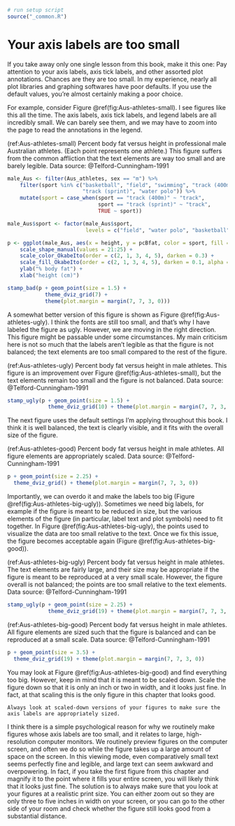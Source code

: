 ```r
# run setup script
source("_common.R")
```

# Your axis labels are too small {#small-axis-labels}

If you take away only one single lesson from this book, make it this one: Pay attention to your axis labels, axis tick labels, and other assorted plot annotations. Chances are they are too small. In my experience, nearly all plot libraries and graphing softwares have poor defaults. If you use the default values, you're almost certainly making a poor choice.

For example, consider Figure \@ref(fig:Aus-athletes-small). I see figures like this all the time. The axis labels, axis tick labels, and legend labels are all incredibly small. We can barely see them, and we may have to zoom into the page to read the annotations in the legend.

(ref:Aus-athletes-small) Percent body fat versus height in professional male Australian athletes. (Each point represents one athlete.) This figure suffers from the common affliction that the text elements are way too small and are barely legible. Data source: @Telford-Cunningham-1991

```r
male_Aus <- filter(Aus_athletes, sex == "m") %>%
    filter(sport %in% c("basketball", "field", "swimming", "track (400m)",
                        "track (sprint)", "water polo")) %>%
    mutate(sport = case_when(sport == "track (400m)" ~ "track",
                             sport == "track (sprint)" ~ "track",
                             TRUE ~ sport))

male_Aus$sport <- factor(male_Aus$sport,
                         levels = c("field", "water polo", "basketball", "swimming", "track"))

p <- ggplot(male_Aus, aes(x = height, y = pcBfat, color = sport, fill = sport, shape = sport)) +
    scale_shape_manual(values = 21:25) +
    scale_color_OkabeIto(order = c(2, 1, 3, 4, 5), darken = 0.3) +
    scale_fill_OkabeIto(order = c(2, 1, 3, 4, 5), darken = 0.1, alpha = 0.7) +
    ylab("% body fat") +
    xlab("height (cm)")

stamp_bad(p + geom_point(size = 1.5) + 
            theme_dviz_grid(7) + 
            theme(plot.margin = margin(7, 7, 3, 0)))
```

A somewhat better version of this figure is shown as Figure \@ref(fig:Aus-athletes-ugly). I think the fonts are still too small, and that's why I have labeled the figure as ugly. However, we are moving in the right direction. This figure might be passable under some circumstances. My main criticism here is not so much that the labels aren't legible as that the figure is not balanced; the text elements are too small compared to the rest of the figure.

(ref:Aus-athletes-ugly) Percent body fat versus height in male athletes. This figure is an improvement over Figure \@ref(fig:Aus-athletes-small), but the text elements remain too small and the figure is not balanced. Data source: @Telford-Cunningham-1991

```r
stamp_ugly(p + geom_point(size = 1.5) +
             theme_dviz_grid(10) + theme(plot.margin = margin(7, 7, 3, 0)))
```


The next figure uses the default settings I'm applying throughout this book. I think it is well balanced, the text is clearly visible, and it fits with the overall size of the figure. 

(ref:Aus-athletes-good) Percent body fat versus height in male athletes. All figure elements are appropriately scaled. Data source: @Telford-Cunningham-1991

```r
p + geom_point(size = 2.25) +
  theme_dviz_grid() + theme(plot.margin = margin(7, 7, 3, 0))
```

Importantly, we can overdo it and make the labels too big (Figure \@ref(fig:Aus-athletes-big-ugly)). Sometimes we need big labels, for example if the figure is meant to be reduced in size, but the various elements of the figure (in particular, label text and plot symbols) need to fit together. In Figure \@ref(fig:Aus-athletes-big-ugly), the points used to visualize the data are too small relative to the text.  Once we fix this issue, the figure becomes acceptable again (Figure \@ref(fig:Aus-athletes-big-good)).

(ref:Aus-athletes-big-ugly) Percent body fat versus height in male athletes. The text elements are fairly large, and their size may be appropriate if the figure is meant to be reproduced at a very small scale. However, the figure overall is not balanced; the points are too small relative to the text elements. Data source: @Telford-Cunningham-1991

```r
stamp_ugly(p + geom_point(size = 2.25) +
             theme_dviz_grid(19) + theme(plot.margin = margin(7, 7, 3, 0)))
```


(ref:Aus-athletes-big-good) Percent body fat versus height in male athletes. All figure elements are sized such that the figure is balanced and can be reproduced at a small scale. Data source: @Telford-Cunningham-1991

```r
p + geom_point(size = 3.5) +
  theme_dviz_grid(19) + theme(plot.margin = margin(7, 7, 3, 0))
```

You may look at Figure \@ref(fig:Aus-athletes-big-good) and find everything too big. However, keep in mind that it is meant to be scaled down. Scale the figure down so that it is only an inch or two in width, and it looks just fine. In fact, at that scaling this is the only figure in this chapter that looks good.

```block
Always look at scaled-down versions of your figures to make sure the axis labels are appropriately sized.
```

I think there is a simple psychological reason for why we routinely make figures whose axis labels are too small, and it relates to large, high-resolution computer monitors. We routinely preview figures on the computer screen, and often we do so while the figure takes up a large amount of space on the screen. In this viewing mode, even comparatively small text seems perfectly fine and legible, and large text can seem awkward and overpowering. In fact, if you take the first figure from this chapter and magnify it to the point where it fills your entire screen, you will likely think that it looks just fine. The solution is to always make sure that you look at your figures at a realistic print size. You can either zoom out so they are only three to five inches in width on your screen, or you can go to the other side of your room and check whether the figure still looks good from a substantial distance.

